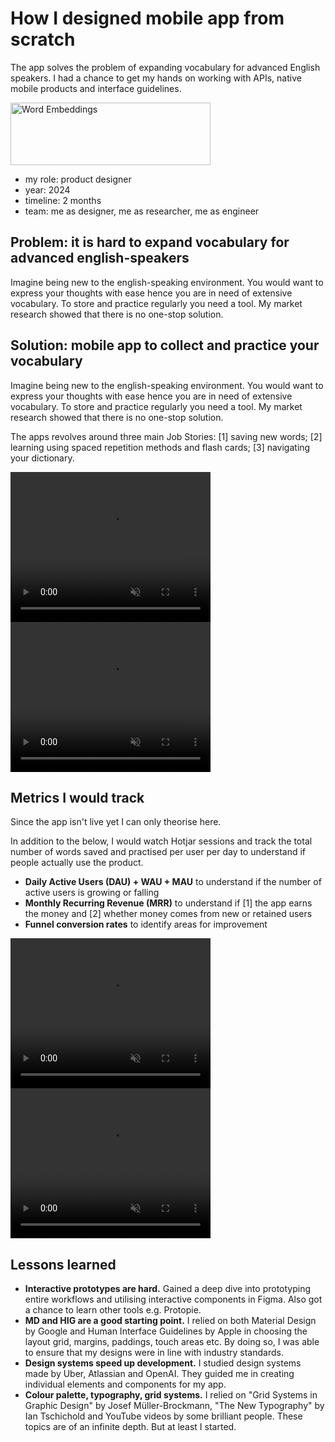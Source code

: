 # How I designed mobile app from scratch

The app solves the problem of expanding vocabulary for advanced English speakers. I had a chance to get my hands on working with APIs, native mobile products and interface guidelines.

<div className="border border-gray-200 rounded-md p-4 bg-white flex justify-center items-center mb-4">
  <Image src="/images/app-case/app-case-cover.png" alt="Word Embeddings" width="320" height="100"/>
</div>

- my role: product designer
- year: 2024
- timeline: 2 months
- team: me as designer, me as researcher, me as engineer

## Problem: it is hard to expand vocabulary for advanced english-speakers

Imagine being new to the english-speaking environment. You would want to express your thoughts with ease hence you are in need of extensive vocabulary. To store and practice regularly you need a tool. My market research showed that there is no one-stop solution.

## Solution: mobile app to collect and practice your vocabulary

Imagine being new to the english-speaking environment. You would want to express your thoughts with ease hence you are in need of extensive vocabulary. To store and practice regularly you need a tool. My market research showed that there is no one-stop solution.

The apps revolves around three main Job Stories: [1] saving new words; [2] learning using spaced repetition methods and flash cards; [3] navigating your dictionary.

<div className="border border-gray-200 rounded-md p-4 bg-white flex justify-center items-center mb-4">
  <video width="320" height="240" preload="auto" autoPlay loop muted>
    <source src="/images/app-case/add-words-safari.mp4" type="video/mp4" />
    Your browser does not support the video tag.
  </video>
</div>

<div className="border border-gray-200 rounded-md p-4 bg-white flex justify-center items-center mb-4">
  <video width="320" height="240" preload="auto" autoPlay loop muted>
    <source src="/images/app-case/accessing-dict-safari.mp4" type="video/mp4" />
    Your browser does not support the video tag.
  </video>
</div>

## Metrics I would track

Since the app isn't live yet I can only theorise here.

In addition to the below, I would watch Hotjar sessions and track the total number of words saved and practised per user per day to understand if people actually use the product.

- **Daily Active Users (DAU) + WAU + MAU** to understand if the number of active users is growing or falling
- **Monthly Recurring Revenue (MRR)** to understand if [1] the app earns the money and [2] whether money comes from new or retained users
- **Funnel conversion rates** to identify areas for improvement

<div className="border border-gray-200 rounded-md p-4 bg-white flex justify-center items-center mb-4">
  <video width="320" height="240" preload="auto" autoPlay loop muted>
    <source src="/images/app-case/search-dict-safari.mp4" type="video/mp4" />
    Your browser does not support the video tag.
  </video>
</div>

<div className="border border-gray-200 rounded-md p-4 bg-white flex justify-center items-center mb-4">
  <video width="320" height="240" preload="auto" autoPlay loop muted>
    <source src="/images/app-case/practicing-safari.mp4" type="video/mp4" />
    Your browser does not support the video tag.
  </video>
</div>

## Lessons learned

- **Interactive prototypes are hard.** Gained a deep dive into prototyping entire workflows and utilising interactive components in Figma. Also got a chance to learn other tools e.g. Protopie.
- **MD and HIG are a good starting point.** I relied on both Material Design by Google and Human Interface Guidelines by Apple in choosing the layout grid, margins, paddings, touch areas etc. By doing so, I was able to ensure that my designs were in line with industry standards.
- **Design systems speed up development.** I studied design systems made by Uber, Atlassian and OpenAI. They guided me in creating individual elements and components for my app.
- **Colour palette, typography, grid systems.** I relied on "Grid Systems in Graphic Design" by Josef Müller-Brockmann, "The New Typography" by Ian Tschichold and YouTube videos by some brilliant people. These topics are of an infinite depth. But at least I started.

<OtherWork currentSlug="work-mobile-app-vocabulary"/>
